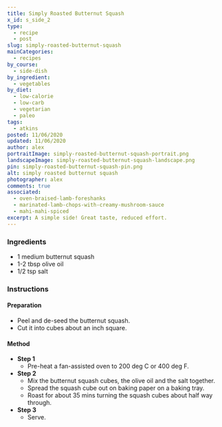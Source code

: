 ```yaml
---
title: Simply Roasted Butternut Squash
x_id: s_side_2
type:
  - recipe
  - post
slug: simply-roasted-butternut-squash
mainCategories: 
  - recipes
by_course:
  - side-dish
by_ingredient:
  - vegetables
by_diet:
  - low-calorie
  - low-carb
  - vegetarian
  - paleo
tags:
  - atkins
posted: 11/06/2020
updated: 11/06/2020
author: alex
portraitImage: simply-roasted-butternut-squash-portrait.png
landscapeImage: simply-roasted-butternut-squash-landscape.png
pin: simply-roasted-butternut-squash-pin.png
alt: simply roasted butternut squash
photographer: alex
comments: true
associated: 
  - oven-braised-lamb-foreshanks
  - marinated-lamb-chops-with-creamy-mushroom-sauce
  - mahi-mahi-spiced
excerpt: A simple side! Great taste, reduced effort.
---
```


<Ingredients>

### Ingredients
    
  - 1 medium butternut squash
  - 1-2 tbsp olive oil
  - 1/2 tsp salt

</Ingredients>

<Instructions>

### Instructions

#### Preparation

  - Peel and de-seed the butternut squash.
  - Cut it into cubes about an inch square.

#### Method

  - **Step 1**
    - Pre-heat a fan-assisted oven to 200 deg C or 400 deg F.
  - **Step 2**
    - Mix the butternut squash cubes, the olive oil and the salt together.
    - Spread the squash cube out on baking paper on a baking tray.
    - Roast for about 35 mins turning the squash cubes about half way through.
  - **Step 3**
    - Serve.

</Instructions>




